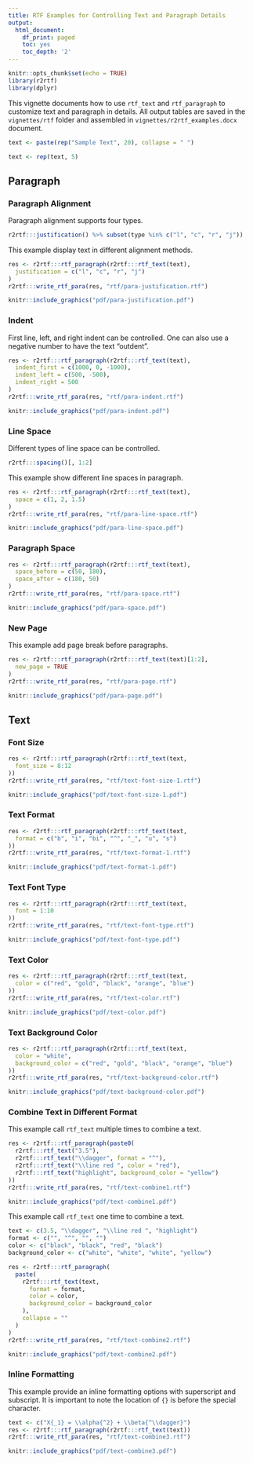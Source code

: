 ```yaml
---
title: RTF Examples for Controlling Text and Paragraph Details
output:
  html_document:
    df_print: paged
    toc: yes
    toc_depth: '2'
---
```


```r
knitr::opts_chunk$set(echo = TRUE)
library(r2rtf)
library(dplyr)
```

This vignette documents how to use `rtf_text` and `rtf_paragraph` to customize text and paragraph in details. All output tables are saved in the `vignettes/rtf` folder and assembled in `vignettes/r2rtf_examples.docx` document. 

```r
text <- paste(rep("Sample Text", 20), collapse = " ")
```

```r
text <- rep(text, 5)
```

## Paragraph 

### Paragraph Alignment 

Paragraph alignment supports four types. 

```r
r2rtf:::justification() %>% subset(type %in% c("l", "c", "r", "j"))
```

This example display text in different alignment methods.

```r
res <- r2rtf:::rtf_paragraph(r2rtf:::rtf_text(text),
  justification = c("l", "c", "r", "j")
)
r2rtf:::write_rtf_para(res, "rtf/para-justification.rtf")
```

```r
knitr::include_graphics("pdf/para-justification.pdf")
```

### Indent 

First line, left, and right indent can be controlled. One can also use a negative number to have the text "outdent".

```r
res <- r2rtf:::rtf_paragraph(r2rtf:::rtf_text(text),
  indent_first = c(1000, 0, -1000),
  indent_left = c(500, -500),
  indent_right = 500
)
r2rtf:::write_rtf_para(res, "rtf/para-indent.rtf")
```


```r
knitr::include_graphics("pdf/para-indent.pdf")
```

### Line Space

Different types of line space can be controlled.

```r
r2rtf:::spacing()[, 1:2]
```

This example show different line spaces in paragraph. 

```r
res <- r2rtf:::rtf_paragraph(r2rtf:::rtf_text(text),
  space = c(1, 2, 1.5)
)
r2rtf:::write_rtf_para(res, "rtf/para-line-space.rtf")
```

```r
knitr::include_graphics("pdf/para-line-space.pdf")
```

### Paragraph Space

```r
res <- r2rtf:::rtf_paragraph(r2rtf:::rtf_text(text),
  space_before = c(50, 180),
  space_after = c(180, 50)
)
r2rtf:::write_rtf_para(res, "rtf/para-space.rtf")
```

```r
knitr::include_graphics("pdf/para-space.pdf")
```

### New Page

This example add page break before paragraphs. 
```r
res <- r2rtf:::rtf_paragraph(r2rtf:::rtf_text(text)[1:2],
  new_page = TRUE
)
r2rtf:::write_rtf_para(res, "rtf/para-page.rtf")
```

```r
knitr::include_graphics("pdf/para-page.pdf")
```

## Text

### Font Size

```r
res <- r2rtf:::rtf_paragraph(r2rtf:::rtf_text(text,
  font_size = 8:12
))
r2rtf:::write_rtf_para(res, "rtf/text-font-size-1.rtf")
```

```r
knitr::include_graphics("pdf/text-font-size-1.pdf")
```

### Text Format

```r
res <- r2rtf:::rtf_paragraph(r2rtf:::rtf_text(text,
  format = c("b", "i", "bi", "^", "_", "u", "s")
))
r2rtf:::write_rtf_para(res, "rtf/text-format-1.rtf")
```

```r
knitr::include_graphics("pdf/text-format-1.pdf")
```

### Text Font Type

```r
res <- r2rtf:::rtf_paragraph(r2rtf:::rtf_text(text,
  font = 1:10
))
r2rtf:::write_rtf_para(res, "rtf/text-font-type.rtf")
```

```r
knitr::include_graphics("pdf/text-font-type.pdf")
```

### Text Color

```r
res <- r2rtf:::rtf_paragraph(r2rtf:::rtf_text(text,
  color = c("red", "gold", "black", "orange", "blue")
))
r2rtf:::write_rtf_para(res, "rtf/text-color.rtf")
```

```r
knitr::include_graphics("pdf/text-color.pdf")
```

### Text Background Color

```r
res <- r2rtf:::rtf_paragraph(r2rtf:::rtf_text(text,
  color = "white",
  background_color = c("red", "gold", "black", "orange", "blue")
))
r2rtf:::write_rtf_para(res, "rtf/text-background-color.rtf")
```

```r
knitr::include_graphics("pdf/text-background-color.pdf")
```

### Combine Text in Different Format

This example call `rtf_text` multiple times to combine a text.

```r
res <- r2rtf:::rtf_paragraph(paste0(
  r2rtf:::rtf_text("3.5"),
  r2rtf:::rtf_text("\\dagger", format = "^"),
  r2rtf:::rtf_text("\\line red ", color = "red"),
  r2rtf:::rtf_text("highlight", background_color = "yellow")
))
r2rtf:::write_rtf_para(res, "rtf/text-combine1.rtf")
```

```r
knitr::include_graphics("pdf/text-combine1.pdf")
```

This example call `rtf_text` one time to combine a text.

```r
text <- c(3.5, "\\dagger", "\\line red ", "highlight")
format <- c("", "^", "", "")
color <- c("black", "black", "red", "black")
background_color <- c("white", "white", "white", "yellow")

res <- r2rtf:::rtf_paragraph(
  paste(
    r2rtf:::rtf_text(text,
      format = format,
      color = color,
      background_color = background_color
    ),
    collapse = ""
  )
)
r2rtf:::write_rtf_para(res, "rtf/text-combine2.rtf")
```

```r
knitr::include_graphics("pdf/text-combine2.pdf")
```

### Inline Formatting

This example provide an inline formatting options with superscript and subscript. It is important to note the location of `{}` is before the special character.

```r
text <- c("X{_1} = \\alpha{^2} + \\beta{^\\dagger}")
res <- r2rtf:::rtf_paragraph(r2rtf:::rtf_text(text))
r2rtf:::write_rtf_para(res, "rtf/text-combine3.rtf")
```

```r
knitr::include_graphics("pdf/text-combine3.pdf")
```
